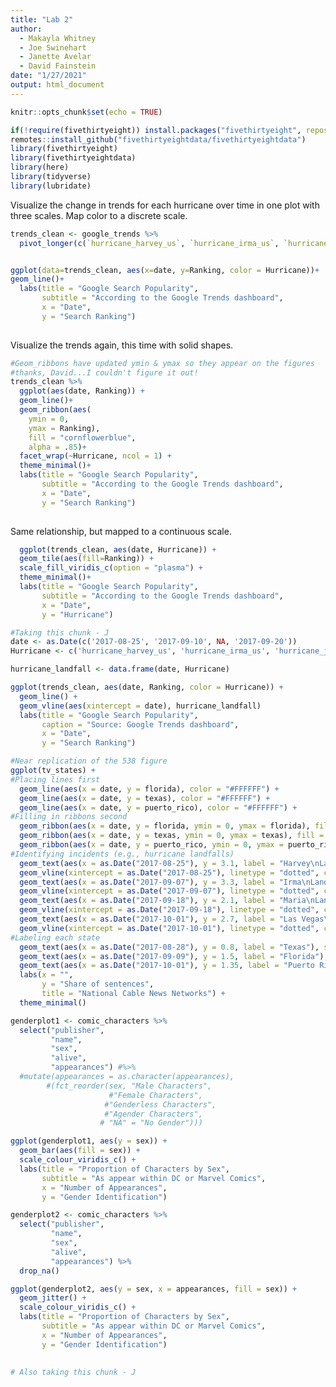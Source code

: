 ```yaml
---
title: "Lab 2"
author: 
  - Makayla Whitney
  - Joe Swinehart
  - Janette Avelar
  - David Fainstein
date: "1/27/2021"
output: html_document
---
```


```r
knitr::opts_chunk$set(echo = TRUE)
```

```r
if(!require(fivethirtyeight)) install.packages("fivethirtyeight", repos = "http://cran.us.r-project.org")
remotes::install_github("fivethirtyeightdata/fivethirtyeightdata")
library(fivethirtyeight)
library(fivethirtyeightdata)
library(here)
library(tidyverse)
library(lubridate)
```

Visualize the change in trends for each hurricane over time in one plot with three scales. Map color to a discrete scale.
```r

trends_clean <- google_trends %>% 
  pivot_longer(c(`hurricane_harvey_us`, `hurricane_irma_us`, `hurricane_maria_us`, `hurricane_jose_us`), names_to = "Hurricane", values_to = "Ranking")


ggplot(data=trends_clean, aes(x=date, y=Ranking, color = Hurricane))+
geom_line()+ 
  labs(title = "Google Search Popularity", 
       subtitle = "According to the Google Trends dashboard",
       x = "Date",
       y = "Search Ranking")
  

```

Visualize the trends again, this time with solid shapes.
```r
#Geom_ribbons have updated ymin & ymax so they appear on the figures
#thanks, David...I couldn't figure it out!
trends_clean %>% 
  ggplot(aes(date, Ranking)) + 
  geom_line()+
  geom_ribbon(aes(
    ymin = 0, 
    ymax = Ranking), 
    fill = "cornflowerblue",
    alpha = .85)+
  facet_wrap(~Hurricane, ncol = 1) +
  theme_minimal()+
  labs(title = "Google Search Popularity", 
       subtitle = "According to the Google Trends dashboard",
       x = "Date",
       y = "Search Ranking")
  

```

Same relationship, but mapped to a continuous scale.

```r

  ggplot(trends_clean, aes(date, Hurricane)) + 
  geom_tile(aes(fill=Ranking)) +
  scale_fill_viridis_c(option = "plasma") +
  theme_minimal()+
  labs(title = "Google Search Popularity", 
       subtitle = "According to the Google Trends dashboard",
       x = "Date",
       y = "Hurricane")

```

```r
#Taking this chunk - J
date <- as.Date(c('2017-08-25', '2017-09-10', NA, '2017-09-20'))
Hurricane <- c('hurricane_harvey_us', 'hurricane_irma_us', 'hurricane_jose_us', 'hurricane_maria_us')

hurricane_landfall <- data.frame(date, Hurricane)

ggplot(trends_clean, aes(date, Ranking, color = Hurricane)) +
  geom_line() +
  geom_vline(aes(xintercept = date), hurricane_landfall)
  labs(title = "Google Search Popularity", 
       caption = "Source: Google Trends dashboard",
       x = "Date",
       y = "Search Ranking")

```

```r
#Near replication of the 538 figure
ggplot(tv_states) +
#Placing lines first
  geom_line(aes(x = date, y = florida), color = "#FFFFFF") +   
  geom_line(aes(x = date, y = texas), color = "#FFFFFF") + 
  geom_line(aes(x = date, y = puerto_rico), color = "#FFFFFF") +  
#Filling in ribbons second  
  geom_ribbon(aes(x = date, y = florida, ymin = 0, ymax = florida), fill = "deeppink2", alpha = 0.98) +   
  geom_ribbon(aes(x = date, y = texas, ymin = 0, ymax = texas), fill = "sienna2", alpha = 0.98) + 
  geom_ribbon(aes(x = date, y = puerto_rico, ymin = 0, ymax = puerto_rico), fill = "cyan2", alpha = 0.98) +  
#Identifying incidents (e.g., hurricane landfalls)
  geom_text(aes(x = as.Date("2017-08-25"), y = 3.1, label = "Harvey\nLandfall"), size = 4, color = "grey") +
  geom_vline(xintercept = as.Date("2017-08-25"), linetype = "dotted", color= "grey", size = 0.75) +
  geom_text(aes(x = as.Date("2017-09-07"), y = 3.3, label = "Irma\nLandfall"), size = 4, color = "grey") +
  geom_vline(xintercept = as.Date("2017-09-07"), linetype = "dotted", color= "grey", size = 0.75) +
  geom_text(aes(x = as.Date("2017-09-18"), y = 2.1, label = "Maria\nLandfall"), size = 4, color = "grey") +
  geom_vline(xintercept = as.Date("2017-09-18"), linetype = "dotted", color= "grey", size = 0.75) +
  geom_text(aes(x = as.Date("2017-10-01"), y = 2.7, label = "Las Vegas\nshooting"), size = 4, color = "grey") +
  geom_vline(xintercept = as.Date("2017-10-01"), linetype = "dotted", color= "grey", size = 0.75) +
#Labeling each state  
  geom_text(aes(x = as.Date("2017-08-28"), y = 0.8, label = "Texas"), size = 5, color = "black") +
  geom_text(aes(x = as.Date("2017-09-09"), y = 1.5, label = "Florida"), size = 5, color = "black") +
  geom_text(aes(x = as.Date("2017-10-01"), y = 1.35, label = "Puerto Rico"), size = 5, color = "black") +  
  labs(x = "",
       y = "Share of sentences",
       title = "National Cable News Networks") +
  theme_minimal()

```

```r

genderplot1 <- comic_characters %>%
  select("publisher",
         "name",
         "sex",
         "alive",
         "appearances") #%>%
  #mutate(appearances = as.character(appearances),
        #(fct_reorder(sex, "Male Characters",
                      #"Female Characters",
                     #"Genderless Characters",
                     #"Agender Characters",
                    # "NA" = "No Gender")))

ggplot(genderplot1, aes(y = sex)) +
  geom_bar(aes(fill = sex)) +
  scale_colour_viridis_c() +
  labs(title = "Proportion of Characters by Sex", 
       subtitle = "As appear within DC or Marvel Comics",
       x = "Number of Appearances",
       y = "Gender Identification")

```

```r

genderplot2 <- comic_characters %>%
  select("publisher",
         "name",
         "sex",
         "alive",
         "appearances") %>% 
  drop_na() 

ggplot(genderplot2, aes(y = sex, x = appearances, fill = sex)) +
  geom_jitter() +
  scale_colour_viridis_c() +
  labs(title = "Proportion of Characters by Sex", 
       subtitle = "As appear within DC or Marvel Comics",
       x = "Number of Appearances",
       y = "Gender Identification")
  
```

```r
# Also taking this chunk - J

```



